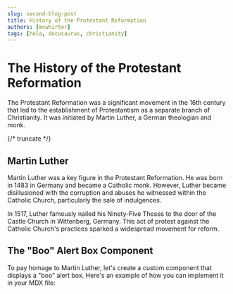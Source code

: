 ```yaml
---
slug: second-blog-post
title: History of the Protestant Reformation
authors: [mcwhirter]
tags: [hola, docusaurus, christianity]
---
```


# The History of the Protestant Reformation

The Protestant Reformation was a significant movement in the 16th century that led to the establishment of Protestantism as a separate branch of Christianity. It was initiated by Martin Luther, a German theologian and monk.

{/* truncate */}

## Martin Luther

Martin Luther was a key figure in the Protestant Reformation. He was born in 1483 in Germany and became a Catholic monk. However, Luther became disillusioned with the corruption and abuses he witnessed within the Catholic Church, particularly the sale of indulgences.

In 1517, Luther famously nailed his Ninety-Five Theses to the door of the Castle Church in Wittenberg, Germany. This act of protest against the Catholic Church's practices sparked a widespread movement for reform.

## The "Boo" Alert Box Component

To pay homage to Martin Luther, let's create a custom component that displays a "boo" alert box. Here's an example of how you can implement it in your MDX file:


<BooAlert />
